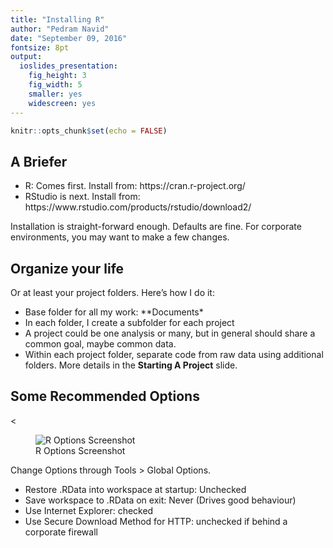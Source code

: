```yaml
---
title: "Installing R"
author: "Pedram Navid"
date: "September 09, 2016"
fontsize: 8pt
output:
  ioslides_presentation:
    fig_height: 3
    fig_width: 5
    smaller: yes
    widescreen: yes
---
```


```r
knitr::opts_chunk$set(echo = FALSE)
```


## A Briefer
* R: Comes first. Install from: https://cran.r-project.org/
* RStudio is next. Install from: https://www.rstudio.com/products/rstudio/download2/

Installation is straight-forward enough. Defaults are fine. For corporate
environments, you may want to make a few changes.

## Organize your life
Or at least your project folders. Here's how I do it:  

* Base folder for all my work: **Documents\R\workspace**
* In each folder, I create a subfolder for each project
* A project could be one analysis or many, but in general should share a
common goal, maybe common data.
* Within each project folder, separate code from raw data using additional
folders. More details in the **Starting A Project** slide.

## Some Recommended Options{.small}
<<div class="columns-2">
![R Options Screenshot](img/r_options.png)

Change Options through Tools > Global Options.

* Restore .RData into workspace at startup: Unchecked 
* Save workspace to .RData on exit: Never (Drives good behaviour)
* Use Internet Explorer: checked
* Use Secure Download Method for HTTP: unchecked if behind a corporate firewall
</div>
